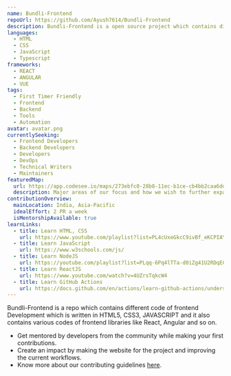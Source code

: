 ```yaml
---
name: Bundli-Frontend
repoUrl: https://github.com/Ayush7614/Bundli-Frontend
description: Bundli-Frontend is a open source project which contains different code of frontend Development with HTML, CSS, JS, REACT, ANGULAR and APIs etc. which makes your life easier for learning frontend and make your intrest more in frontend.
languages:
  - HTML
  - CSS
  - JavaScript
  - Typescript
frameworks:
  - REACT
  - ANGULAR
  - VUE  
tags:
  - First Timer Friendly
  - Frontend
  - Backend
  - Tools
  - Automation
avatar: avatar.png
currentlySeeking:
  - Frontend Developers
  - Backend Developers
  - Developers
  - DevOps
  - Technical Writers
  - Maintainers
featuredMap:
  url: https://app.codesee.io/maps/273ebfc0-28b8-11ec-b1ce-cb4bb2caa6dd
  description: Major areas of our focus and how we wish to further expand on the same.
contributionOverview:
  mainLocation: India, Asia-Pacific
  idealEffort: 2 PR a week
  isMentorshipAvailable: true
learnLinks:
  - title: Learn HTML, CSS
    url: https://www.youtube.com/playlist?list=PL4cUxeGkcC9ivBf_eKCPIAYXWzLlPAm6G
  - title: Learn JavaScript
    url: https://www.w3schools.com/js/
  - title: Learn NodeJS
    url: https://youtube.com/playlist?list=PLqq-6Pq4lTTa-d0iZg41U2RDqECol9C5B
  - title: Learn ReactJS
    url: https://www.youtube.com/watch?v=4UZrsTqkcW4
  - title: Learn GitHub Actions
    url: https://docs.github.com/en/actions/learn-github-actions/understanding-github-actions
---
```


<Overview>

Bundli-Frontend is a repo which contains different code of frontend Development which is written in HTML5, CSS3, JAVASCRIPT and it also contains various codes of frontend libraries like React, Angular and so on.

</Overview>

<Contributing>

- Get mentored by developers from the community while making your first contributions.
- Create an impact by making the website for the project and improving the current workflows.
- Know more about our contributing guidelines [here](https://github.com/Ayush7614/Bundli-Frontend/blob/main/CONTRIBUTING.md).

</Contributing>
